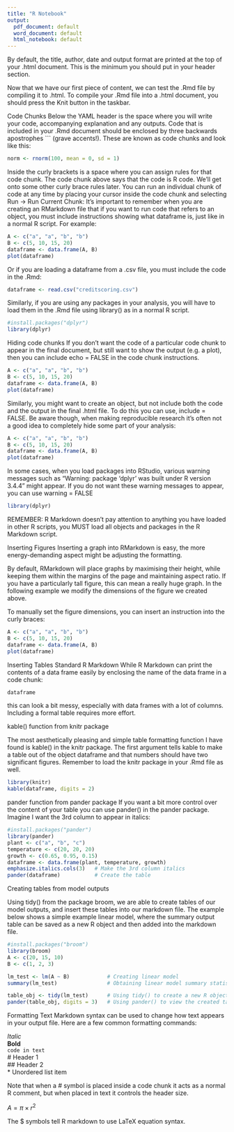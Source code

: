 ```yaml
---
title: "R Notebook"
output:
  pdf_document: default
  word_document: default
  html_notebook: default
---
```



By default, the title, author, date and output format are printed at the top of your .html document. This is the minimum you should put in your header section.

Now that we have our first piece of content, we can test the .Rmd file by compiling it to .html. To compile your .Rmd file into a .html document, you should press the Knit button in the taskbar.

Code Chunks
Below the YAML header is the space where you will write your code, accompanying explanation and any outputs. Code that is included in your .Rmd document should be enclosed by three backwards apostrophes ``` (grave accents!). These are known as code chunks and look like this:

```r
norm <- rnorm(100, mean = 0, sd = 1)
```

Inside the curly brackets is a space where you can assign rules for that code chunk. The code chunk above says that the code is R code. We'll get onto some other curly brace rules later.
You can run an individual chunk of code at any time by placing your cursor inside the code chunk and selecting Run -> Run Current Chunk:
It's important to remember when you are creating an RMarkdown file that if you want to run code that refers to an object, you must include instructions showing what dataframe is, just like in a normal R script. For example:

```r
A <- c("a", "a", "b", "b")
B <- c(5, 10, 15, 20)
dataframe <- data.frame(A, B)
plot(dataframe)
```
Or if you are loading a dataframe from a .csv file, you must include the code in the .Rmd:

```r
dataframe <- read.csv("creditscoring.csv")
```
Similarly, if you are using any packages in your analysis, you will have to load them in the .Rmd file using library() as in a normal R script.

```r
#install.packages("dplyr")
library(dplyr)
```

Hiding code chunks
If you don't want the code of a particular code chunk to appear in the final document, but still want to show the output (e.g. a plot), then you can include echo = FALSE in the code chunk instructions.

```r
A <- c("a", "a", "b", "b")
B <- c(5, 10, 15, 20)
dataframe <- data.frame(A, B)
plot(dataframe)
```

Similarly, you might want to create an object, but not include both the code and the output in the final .html file. To do this you can use, include = FALSE. Be aware though, when making reproducible research it's often not a good idea to completely hide some part of your analysis:

```r
A <- c("a", "a", "b", "b")
B <- c(5, 10, 15, 20)
dataframe <- data.frame(A, B)
plot(dataframe)
```
In some cases, when you load packages into RStudio, various warning messages such as "Warning: package 'dplyr' was built under R version 3.4.4" might appear. If you do not want these warning messages to appear, you can use warning = FALSE

```r
library(dplyr)
```
REMEMBER: R Markdown doesn't pay attention to anything you have loaded in other R scripts, you MUST load all objects and packages in the R Markdown script.


Inserting Figures
Inserting a graph into RMarkdown is easy, the more energy-demanding aspect might be adjusting the formatting.

By default, RMarkdown will place graphs by maximising their height, while keeping them within the margins of the page and maintaining aspect ratio. If you have a particularly tall figure, this can mean a really huge graph. In the following example we modify the dimensions of the figure we created above. 
 
To manually set the figure dimensions, you can insert an instruction into the curly braces:

```r
A <- c("a", "a", "b", "b")
B <- c(5, 10, 15, 20)
dataframe <- data.frame(A, B)
plot(dataframe)
```
Inserting Tables
Standard R Markdown
While R Markdown can print the contents of a data frame easily by enclosing the name of the data frame in a code chunk:

```r
dataframe
```
this can look a bit messy, especially with data frames with a lot of columns. Including a formal table requires more effort.

kable() function from knitr package

The most aesthetically pleasing and simple table formatting function I have found is kable() in the knitr package. The first argument tells kable to make a table out of the object dataframe and that numbers should have two significant figures. Remember to load the knitr package in your .Rmd file as well.

```r
library(knitr)
kable(dataframe, digits = 2)
```
 
pander function from pander package
If you want a bit more control over the content of your table you can use pander() in the pander package. Imagine I want the 3rd column to appear in italics:

```r
#install.packages("pander")
library(pander)
plant <- c("a", "b", "c")
temperature <- c(20, 20, 20)
growth <- c(0.65, 0.95, 0.15)
dataframe <- data.frame(plant, temperature, growth)
emphasize.italics.cols(3)   # Make the 3rd column italics
pander(dataframe)           # Create the table
```


Creating tables from model outputs

Using tidy() from the package broom, we are able to create tables of our model outputs, and insert these tables into our markdown file. The example below shows a simple example linear model, where the summary output table can be saved as a new R object and then added into the markdown file.

```r
#install.packages("broom")
library(broom)
A <- c(20, 15, 10)
B <- c(1, 2, 3)

lm_test <- lm(A ~ B)            # Creating linear model 
summary(lm_test)                # Obtaining linear model summary statistics

table_obj <- tidy(lm_test)      # Using tidy() to create a new R object called table 
pander(table_obj, digits = 3)   # Using pander() to view the created table, with 3 sig figs  
```

Formatting Text
Markdown syntax can be used to change how text appears in your output file. Here are a few common formatting commands:

*Italic*\
**Bold**\
`code in text`\
# Header 1\
## Header 2\
* Unordered list item\


Note that when a # symbol is placed inside a code chunk it acts as a normal R comment, but when placed in text it controls the header size.

$A = \pi \times r^{2}$

  
The $ symbols tell R markdown to use LaTeX equation syntax.
